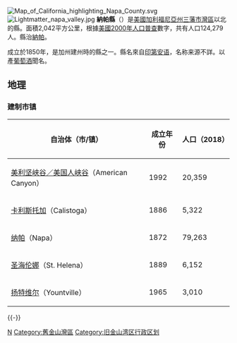 {{noteTA
|T=zh-tw:納帕郡;zh-cn:纳帕县;zh-hk:那柏縣;zh-mo:那柏縣;
|1=zh-hans:县;zh-hk:縣;zh-tw:郡;
|2=zh-tw:納帕;zh-cn:纳帕;zh-hk:那柏;zh-mo:那柏
}}
{{Unreferenced|time=2014-07-11T04:31:22+00:00}}
[[File:Map_of_California_highlighting_Napa_County.svg|right]]
[[File:Lightmatter_napa_valley.jpg|thumb]]
'''納帕縣'''（{{lang-en|Napa County}}）是[[美國|美國]][[加利福尼亞州|加利福尼亞州]][[三藩市灣區|三藩市灣區]]以北的縣。面積2,042平方公里，根據[[美國2000年人口普查|美國2000年人口普查]]數字，共有人口124,279人。縣治[[納帕_(加利福尼亞州)|納帕]]。

成立於1850年，是加州建州時的縣之一。縣名來自[[印第安语|印第安语]]，名称来源不詳。以產[[葡萄酒|葡萄酒]]聞名。

==地理==
===建制市镇===
{| class="wikitable sortable" style="margin:auto;"
! 自治体（市/镇）
! 成立年份
! 人口（2018）
|-
| [[美利坚峡谷_(加利福尼亚州)|美利坚峡谷／美国人峡谷]]（American Canyon）
| 1992
| 20,359
|-
| [[卡利斯托加_(加利福尼亚州)|卡利斯托加]]（Calistoga）
| 1886
| 5,322
|-
| [[纳帕|纳帕]]（Napa）
| 1872
| 79,263
|-
| [[圣海伦娜_(加利福尼亚州)|圣海伦娜]]（St. Helena）
| 1889
| 6,152
|-
| [[扬特维尔|扬特维尔]]（Yountville）
| 1965
| 3,010
|}
{{-}}

{{納帕縣 (加利福尼亞州)}}
{{California}}
{{California-stub}}

[[Category:加利福尼亞州行政區劃|N]]
[[Category:舊金山灣區|Category:舊金山灣區]]
[[Category:旧金山湾区行政区划|Category:旧金山湾区行政区划]]